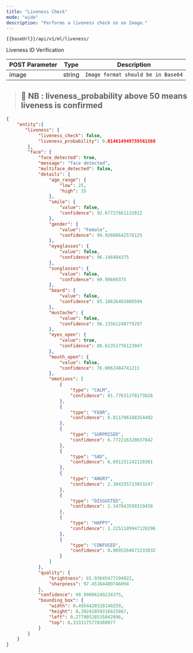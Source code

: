 ```yaml
---
title: "Liveness Check"
mode: "wide"
description: "Performs a liveness check on an Image."
---
```



```text [POST]
{{baseUrl}}/api/v1/ml/liveness/
```

Liveness ID Verification

| POST Parameter | Type | Description |
| --- | --- | --- |
| image | string | `Image format should be in Base64` |

> ## 📘 NB : liveness\_probability above 50 means liveness is confirmed

```json Response
{
    "entity":{
       "liveness": {
            "liveness_check": false,
            "liveness_probability": 0.014614949759561568
        },
        "face": {
            "face_detected": true,
            "message": "face detected",
            "multiface_detected": false,
            "details": {
                "age_range": {
                    "low": 25,
                    "high": 35
                },
                "smile": {
                    "value": false,
                    "confidence": 92.67727661132812
                },
                "gender": {
                    "value": "Female",
                    "confidence": 99.92608642578125
                },
                "eyeglasses": {
                    "value": false,
                    "confidence": 96.146484375
                },
                "sunglasses": {
                    "value": false,
                    "confidence": 99.99609375
                },
                "beard": {
                    "value": false,
                    "confidence": 85.18626403808594
                },
                "mustache": {
                    "value": false,
                    "confidence": 96.13561248779297
                },
                "eyes_open": {
                    "value": true,
                    "confidence": 88.61351776123047
                },
                "mouth_open": {
                    "value": false,
                    "confidence": 76.0062484741211
                },
                "emotions": [
                    {
                        "type": "CALM",
                        "confidence": 81.77631378173828
                    },
                    {
                        "type": "FEAR",
                        "confidence": 6.811796188354492
                    },
                    {
                        "type": "SURPRISED",
                        "confidence": 6.772216320037842
                    },
                    {
                        "type": "SAD",
                        "confidence": 6.691151142120361
                    },
                    {
                        "type": "ANGRY",
                        "confidence": 2.304255723953247
                    },
                    {
                        "type": "DISGUSTED",
                        "confidence": 2.147843599319458
                    },
                    {
                        "type": "HAPPY",
                        "confidence": 1.2251189947128296
                    },
                    {
                        "type": "CONFUSED",
                        "confidence": 0.9095264673233032
                    }
                ]
            },
            "quality": {
                "brightness": 65.93645477294922,
                "sharpness": 97.45164489746094
            },
            "confidence": 99.99896240234375,
            "bounding_box": {
                "width": 0.4954420328140259,
                "height": 0.39241859316825867,
                "left": 0.27790528535842896,
                "top": 0.3333175778388977
            }
        }
    }
}
```